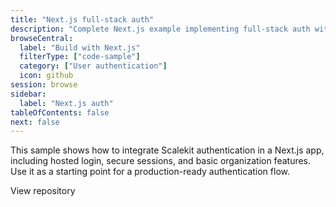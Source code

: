```yaml
---
title: "Next.js full-stack auth"
description: "Complete Next.js example implementing full-stack auth with hosted login and sessions."
browseCentral:
  label: "Build with Next.js"
  filterType: ["code-sample"]
  category: ["User authentication"]
  icon: github
session: browse
sidebar:
  label: "Next.js auth"
tableOfContents: false
next: false
---
```


This sample shows how to integrate Scalekit authentication in a Next.js app, including hosted login, secure sessions, and basic organization features. Use it as a starting point for a production-ready authentication flow.


<LinkButton href="https://github.com/scalekit-inc/nextjs-example-apps/tree/main/full-stack-auth" target="_blank" rel="noopener" icon="github">View repository</LinkButton>
